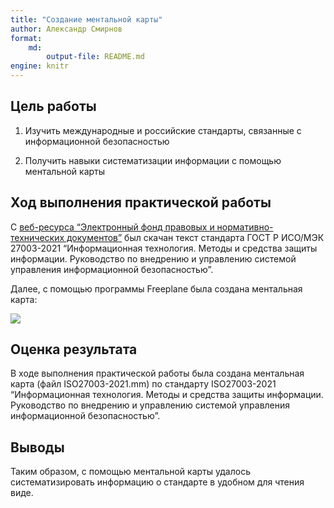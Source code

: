 ```yaml
---
title: "Создание ментальной карты"
author: Александр Смирнов
format: 
    md:
        output-file: README.md
engine: knitr
---
```


## Цель работы
1. Изучить международные и российские стандарты, связанные с информационной безопасностью

2.  Получить навыки систематизации информации с помощью ментальной карты

## Ход выполнения практической работы

С [веб-ресурса "Электронный фонд правовых и нормативно-технических документов"](https://docs.cntd.ru/document/1200179612) был скачан текст стандарта ГОСТ Р ИСО/МЭК 27003-2021 "Информационная технология. Методы и средства защиты информации. Руководство по внедрению и управлению системой управления информационной безопасностью".

Далее, с помощью программы Freeplane была создана ментальная карта:

![](./images/map.svg)

## Оценка результата

В ходе выполнения практической работы была создана ментальная карта (файл ISO27003-2021.mm) по стандарту ISO27003-2021 "Информационная технология. Методы и средства защиты информации. Руководство по внедрению и управлению системой управления информационной безопасностью".

## Выводы

Таким образом, с помощью ментальной карты удалось систематизировать информацию о стандарте в удобном для чтения виде.